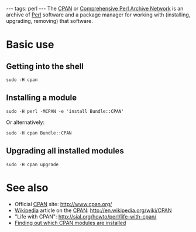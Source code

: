 ---
tags: perl
---
The [[CPAN]] or [[Comprehensive Perl Archive Network]] is an archive of [[Perl]] software and a package manager for working with (installing, upgrading, removing) that software.

= Basic use =

== Getting into the shell ==

<pre>sudo -H cpan</pre>

== Installing a module ==

<pre>sudo -H perl -MCPAN -e 'install Bundle::CPAN'</pre>

Or alternatively:

<pre>sudo -H cpan Bundle::CPAN</pre>

== Upgrading all installed modules ==

<pre>sudo -H cpan upgrade</pre>

= See also =

* Official [[CPAN]] site: http://www.cpan.org/
* [[Wikipedia]] article on the [[CPAN]]: http://en.wikipedia.org/wiki/CPAN
* "Life with CPAN": http://sial.org/howto/perl/life-with-cpan/
* [[Finding out which CPAN modules are installed]]
